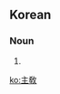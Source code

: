 {{also|主教}}
==Korean==
{{ko-hanjatab}}

===Noun===
{{ko-pos|proper|hangeul=주교}}

# {{hanja form of|주교|the Catholic Church}}

[[ko:主敎]]